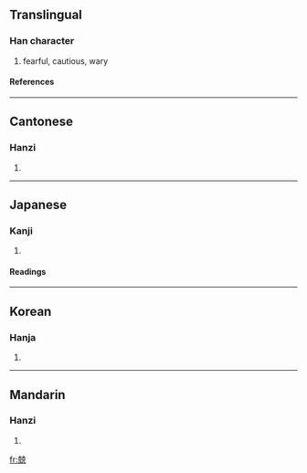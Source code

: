 ==Translingual==
===Han character===
{{Han char|rn=10|rad=儿|as=12|sn=14|four=4421<sub>6</sub>|canj=十山十口山 (JUJRU)}}
# fearful, cautious, wary
====References====
{{Han ref|kx=0125.220|dkj=01395|dj=0266.070|hdz=10274.040|uh=5162|ud=20834|bh=B9B8|bd=47544}}
----
==Cantonese==
===Hanzi===
{{yue-hanzi|jyut=|y=ging1}}
# {{defn|Cantonese}}
----
==Japanese==
===Kanji===
{{ja-kanji|grade=|rs=儿12}}
# {{defn|Japanese}}
====Readings====
{{ja-readings|on=[[きょう]] (kyō)|kun=[[おそれる]] (osoreru), [[つつしむ]] (tsutsushimu)}}
----
==Korean==
===Hanja===
{{ko-hanja|hangeul=긍|rv=geung|mr=kŭng}}
# {{defn|Korean}}
----
==Mandarin==
===Hanzi===
{{cmn-hanzi|pin=[[jīng]] (jing1)|wg=ching<sup>1</sup>}}
# {{defn|Mandarin}}

[[fr:兢]]